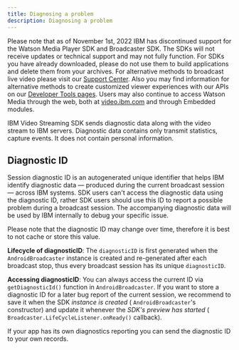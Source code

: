 ```yaml
---
title: Diagnosing a problem
description: Diagnosing a problem
---
```


<InlineNotification kind="warning">

Please note that as of November 1st, 2022 IBM has discontinued support for the Watson Media Player SDK and Broadcaster SDK. The SDKs will not receive updates or technical support and may not fully function. For SDKs you have already downloaded, please do not use them to build applications and delete them from your archives. For alternative methods to broadcast live video please visit our [Support Center](https://support.video.ibm.com/hc/en-us/categories/200545448-Broadcasting-on-IBM-Watson-Media). Also you may find information for alternative methods to create customized viewer experiences with our APIs on our [Developer Tools pages](https://developers.video.ibm.com/player-api-examples/custom-ui). Users may also continue to access Watson Media through the web, both at [video.ibm.com](http://video.ibm.com/) and through Embedded modules.

</InlineNotification>

IBM Video Streaming SDK sends diagnostic data along with the video stream to IBM servers. Diagnostic data contains only transmit statistics, capture events. It does not contain personal information.

## Diagnostic ID
Session diagnostic ID is an autogenerated unique identifier that helps IBM identify diagnostic data — produced during the current broadcast session — across IBM systems. SDK users can't access the diagnostic data using the diagnostic ID, rather SDK users should use this ID to report a possible problem during a broadcast session. The accompanying diagnostic data will be used by IBM internally to debug your specific issue.

Please note that the diagnostic ID may change over time, therefore it is best to not cache or store this value.

**Lifecycle of diagnosticID**:
The `diagnosticID` is first generated when the `AndroidBroadcaster` instance is created and re-generated after each broadcast stop, thus every broadcast session has its unique `diagnosticID`.

**Accessing diagnosticID**:
You can always access the current ID via `getDiagnosticId()` function in `AndroidBroadcaster`.
If you want to store a diagnostic ID for a later bug report of the current session, we recommend to save it when the SDK *instance is created* ( `AndroidBroadcaster`'s constructor) and update it whenever the *SDK's preview has started* ( `Broadcaster.LifeCycleListener.onReady()` callback).

If your app has its own diagnostics reporting you can send the diagnostic ID to your own records.
